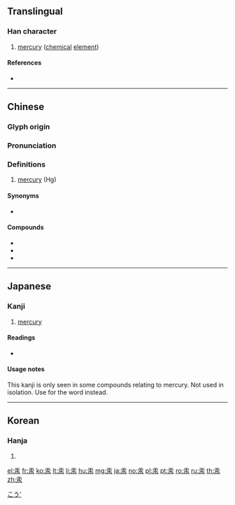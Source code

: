{{character info/new}}
==Translingual==

===Han character===
{{Han char|rn=85|rad=水|as=03|sn=7|four=10232|canj=ME|ids=⿱工水}}

# [[mercury]] ([[chemical]] [[element]])

====References====
* {{Han ref|kx=0606.030|dkj=17139|dj=0999.120|hdz=31550.010|uh=6C5E|ud=27742|bh=A845|bd=43077}}

----

==Chinese==
{{zh-forms}}

===Glyph origin===
{{Han etym}}

===Pronunciation===
{{zh-pron
|m=gǒng
|c=hung6,hung3
|h=pfs=
|md=
|mn=hóng
|w=
|mc=y
|oc=y
|cat=n
}}

===Definitions===
{{zh-hanzi}}

# {{lb|zh|chemistry}} [[mercury]] (Hg)

====Synonyms====
* {{zh-l|水銀}}

====Compounds====
* {{zh-l|汞弧燈}}
* {{zh-l|汞極電池}}
* {{zh-l|汞中毒}}

{{zh-cat|Chemical elements}}

----

==Japanese==

===Kanji===
{{ja-kanji|grade=|rs=水03}}

# [[mercury]]

====Readings====
* {{ja-readings|on=[[こう]] (kō)|kun=[[みずがね]] (mizugane)}}

====Usage notes====
This kanji is only seen in some compounds relating to mercury. Not used in isolation. Use {{l|ja|水銀}} for the word {{m|en|mercury}} instead.

[[Category:ja:Chemical elements|こう']]

----

==Korean==

===Hanja===
{{ko-hanja|hangeul=홍|eumhun=|rv=hong|mr=hong|y=hong}}

# {{defn|lang=ko|sort=水03}}

[[el:汞]]
[[fr:汞]]
[[ko:汞]]
[[lt:汞]]
[[li:汞]]
[[hu:汞]]
[[mg:汞]]
[[ja:汞]]
[[no:汞]]
[[pl:汞]]
[[pt:汞]]
[[ro:汞]]
[[ru:汞]]
[[th:汞]]
[[zh:汞]]